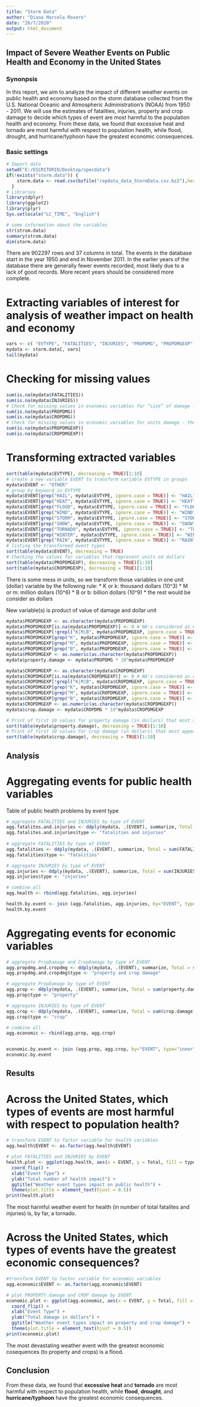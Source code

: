 ---
title: "Storm Data"
author: "Diana Marcela Rosero"
date: "26/7/2020"
output: html_document
---

## Impact of Severe Weather Events on Public Health and Economy in the United States

### Synonpsis  
In this report, we aim to analyze the impact of different weather events on public health and economy based on the storm database collected from the U.S. National Oceanic and Atmospheric Administration's (NOAA) from 1950 - 2011. We will use the estimates of fatalities, injuries, property and crop damage to decide which types of event are most harmful to the population health and economy. From these data, we found that excessive heat and tornado are most harmful with respect to population health, while flood, drought, and hurricane/typhoon have the greatest economic consequences.

### Basic settings
```{r, echo = TRUE}
# Import data
setwd("E:/ESCRITORIO/Desktop/specdata")
if(!exists("storm.data")) {
    storm.data <- read.csv(bzfile("repdata_data_StormData.csv.bz2"),header = TRUE)
  }
# Libraries
library(dplyr)
library(ggplot2)
library(plyr)
Sys.setlocale("LC_TIME", "English")

# some information about the variables
str(strom.data)
summary(strom.data)
dim(storm.data)
```

There are 902297 rows and 37 columns in total.
The events in the database start in the year 1950 and end in November 2011. In the earlier years of the database there are generally fewer events recorded, most likely due to a lack of good records. More recent years should be considered more complete.

# Extracting variables of interest for analysis of weather impact on health and economy
```{r, echo = TRUE}
vars <- c( "EVTYPE", "FATALITIES", "INJURIES", "PROPDMG", "PROPDMGEXP", "CROPDMG", "CROPDMGEXP")
mydata <- storm.data[, vars]
tail(mydata)
```

# Checking for missing values
```{r, echo=TRUE}
sum(is.na(mydata$FATALITIES))
sum(is.na(mydata$INJURIES))
# Check for missing values in economic variables for “size” of damage - there is no NA’s in the data.
sum(is.na(mydata$PROPDMG))
sum(is.na(mydata$CROPDMG))
# Check for missing values in economic variables for units damage - there is no NA’s in the data.
sum(is.na(mydata$PROPDMGEXP))
sum(is.na(mydata$CROPDMGEXP))
```

# Transforming extracted variables
```{r, echo=TRUE}
sort(table(mydata$EVTYPE), decreasing = TRUE)[1:10]
# create a new variable EVENT to transform variable EVTYPE in groups
mydata$EVENT <- "OTHER"
# group by keyword in EVTYPE
mydata$EVENT[grep("HAIL", mydata$EVTYPE, ignore.case = TRUE)] <- "HAIL"
mydata$EVENT[grep("HEAT", mydata$EVTYPE, ignore.case = TRUE)] <- "HEAT"
mydata$EVENT[grep("FLOOD", mydata$EVTYPE, ignore.case = TRUE)] <- "FLOOD"
mydata$EVENT[grep("WIND", mydata$EVTYPE, ignore.case = TRUE)] <- "WIND"
mydata$EVENT[grep("STORM", mydata$EVTYPE, ignore.case = TRUE)] <- "STORM"
mydata$EVENT[grep("SNOW", mydata$EVTYPE, ignore.case = TRUE)] <- "SNOW"
mydata$EVENT[grep("TORNADO", mydata$EVTYPE, ignore.case = TRUE)] <- "TORNADO"
mydata$EVENT[grep("WINTER", mydata$EVTYPE, ignore.case = TRUE)] <- "WINTER"
mydata$EVENT[grep("RAIN", mydata$EVTYPE, ignore.case = TRUE)] <- "RAIN"
# listing the transformed event types 
sort(table(mydata$EVENT), decreasing = TRUE)
# Checking the values for variables that represent units od dollars
sort(table(mydata$PROPDMGEXP), decreasing = TRUE)[1:10]
sort(table(mydata$CROPDMGEXP), decreasing = TRUE)[1:10]
```

There is some mess in units, so we transform those variables in one unit (dollar) variable by the following rule:
* K or k: thousand dollars (10^3)
* M or m: million dollars (10^6)
* B or b: billion dollars (10^9)
* the rest would be consider as dollars

New variable(s) is product of value of damage and dollar unit
```{r, echo=TRUE}
mydata$PROPDMGEXP <- as.character(mydata$PROPDMGEXP)
mydata$PROPDMGEXP[is.na(mydata$PROPDMGEXP)] <- 0 # NA's considered as dollars
mydata$PROPDMGEXP[!grepl("K|M|B", mydata$PROPDMGEXP, ignore.case = TRUE)] <- 0 # everything exept K,M,B is dollar
mydata$PROPDMGEXP[grep("K", mydata$PROPDMGEXP, ignore.case = TRUE)] <- "3"
mydata$PROPDMGEXP[grep("M", mydata$PROPDMGEXP, ignore.case = TRUE)] <- "6"
mydata$PROPDMGEXP[grep("B", mydata$PROPDMGEXP, ignore.case = TRUE)] <- "9"
mydata$PROPDMGEXP <- as.numeric(as.character(mydata$PROPDMGEXP))
mydata$property.damage <- mydata$PROPDMG * 10^mydata$PROPDMGEXP

mydata$CROPDMGEXP <- as.character(mydata$CROPDMGEXP)
mydata$CROPDMGEXP[is.na(mydata$CROPDMGEXP)] <- 0 # NA's considered as dollars
mydata$CROPDMGEXP[!grepl("K|M|B", mydata$CROPDMGEXP, ignore.case = TRUE)] <- 0 # everything exept K,M,B is dollar
mydata$CROPDMGEXP[grep("K", mydata$CROPDMGEXP, ignore.case = TRUE)] <- "3"
mydata$CROPDMGEXP[grep("M", mydata$CROPDMGEXP, ignore.case = TRUE)] <- "6"
mydata$CROPDMGEXP[grep("B", mydata$CROPDMGEXP, ignore.case = TRUE)] <- "9"
mydata$CROPDMGEXP <- as.numeric(as.character(mydata$CROPDMGEXP))
mydata$crop.damage <- mydata$CROPDMG * 10^mydata$CROPDMGEXP
```

```{r, echo=TRUE}
# Print of first 10 values for property damage (in dollars) that most appear in the data
sort(table(mydata$property.damage), decreasing = TRUE)[1:10]
# Print of first 10 values for crop damage (in dollars) that most appear in the data
sort(table(mydata$crop.damage), decreasing = TRUE)[1:10]
```

## Analysis
# Aggregating events for public health variables
Table of public health problems by event type
```{r, echo=TRUE}
# aggregate FATALITIES and INJURIES by type of EVENT
agg.fatalites.and.injuries <- ddply(mydata, .(EVENT), summarize, Total = sum(FATALITIES + INJURIES,  na.rm = TRUE))
agg.fatalites.and.injuries$type <- "fatalities and injuries"
  
# aggregate FATALITIES by type of EVENT
agg.fatalities <- ddply(mydata, .(EVENT), summarize, Total = sum(FATALITIES, na.rm = TRUE))
agg.fatalities$type <- "fatalities"

# aggregate INJURIES by type of EVENT
agg.injuries <- ddply(mydata, .(EVENT), summarize, Total = sum(INJURIES, na.rm = TRUE))
agg.injuries$type <- "injuries"

# combine all
agg.health <- rbind(agg.fatalities, agg.injuries)

health.by.event <- join (agg.fatalities, agg.injuries, by="EVENT", type="inner")
health.by.event
```

# Aggregating events for economic variables
```{r, echo=TRUE}
# aggregate PropDamage and CropDamage by type of EVENT
agg.propdmg.and.cropdmg <- ddply(mydata, .(EVENT), summarize, Total = sum(property.damage + crop.damage,  na.rm = TRUE))
agg.propdmg.and.cropdmg$type <- "property and crop damage"

# aggregate PropDamage by type of EVENT
agg.prop <- ddply(mydata, .(EVENT), summarize, Total = sum(property.damage, na.rm = TRUE))
agg.prop$type <- "property"

# aggregate INJURIES by type of EVENT
agg.crop <- ddply(mydata, .(EVENT), summarize, Total = sum(crop.damage, na.rm = TRUE))
agg.crop$type <- "crop"

# combine all
agg.economic <- rbind(agg.prop, agg.crop)


economic.by.event <- join (agg.prop, agg.crop, by="EVENT", type="inner")
economic.by.event
```

## Results
# Across the United States, which types of events are most harmful with respect to population health?
```{r, echo=TRUE}
# transform EVENT to factor variable for health variables
agg.health$EVENT <- as.factor(agg.health$EVENT)

# plot FATALITIES and INJURIES by EVENT
health.plot <- ggplot(agg.health, aes(x = EVENT, y = Total, fill = type)) + geom_bar(stat = "identity") +
  coord_flip() +
  xlab("Event Type") + 
  ylab("Total number of health impact") +
  ggtitle("Weather event types impact on public health") +
  theme(plot.title = element_text(hjust = 0.5))
print(health.plot)
```
The most harmful weather event for health (in number of total fatalites and injuries) is, by far, a tornado.

# Across the United States, which types of events have the greatest economic consequences?
```{r, echo=TRUE}
#transform EVENT to factor variable for economic variables
agg.economic$EVENT <- as.factor(agg.economic$EVENT)

# plot PROPERTY damage and CROP damage by EVENT
economic.plot <- ggplot(agg.economic, aes(x = EVENT, y = Total, fill = type)) + geom_bar(stat = "identity") +
  coord_flip() +
  xlab("Event Type") + 
  ylab("Total damage in dollars") +
  ggtitle("Weather event types impact on property and crop damage") +
  theme(plot.title = element_text(hjust = 0.5))
print(economic.plot) 
```
The most devastating weather event with the greatest economic cosequences (to property and crops) is a flood.

## Conclusion 
From these data, we found that **excessive heat** and **tornado** are most harmful with respect to population health, while **flood**, **drought**, and **hurricane/typhoon** have the greatest economic consequences.